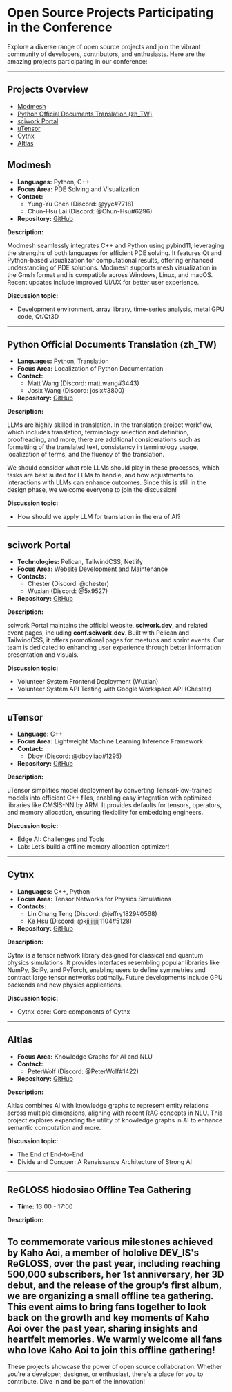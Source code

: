 # Open Source Projects Participating in the Conference

Explore a diverse range of open source projects and join the vibrant community of developers, contributors, and enthusiasts. Here are the amazing projects participating in our conference:

---

## **Projects Overview**
- [Modmesh](#modmesh)
- [Python Official Documents Translation (zh_TW)](#python-official-documents-translation-zhtw)
- [sciwork Portal](#sciwork-portal)
- [uTensor](#utensor)
- [Cytnx](#cytnx)
- [AItlas](#aitlas)

<a name="modmesh"></a>
## **Modmesh** 

- **Languages:** Python, C++  
- **Focus Area:** PDE Solving and Visualization  
- **Contact:**
  - Yung-Yu Chen (Discord: @yyc#7718)
  - Chun-Hsu Lai (Discord: @Chun-Hsu#6296)
- **Repository:** [GitHub](https://github.com/solvcon/modmesh)  

**Description:**

Modmesh seamlessly integrates C++ and Python using pybind11, leveraging the strengths of both languages for efficient PDE solving. It features Qt and Python-based visualization for computational results, offering enhanced understanding of PDE solutions. Modmesh supports mesh visualization in the Gmsh format and is compatible across Windows, Linux, and macOS. Recent updates include improved UI/UX for better user experience.

**Discussion topic:**

- Development environment, array library, time-series analysis, metal GPU code, Qt/Qt3D

---

<a name="python-official-documents-translation-zhtw"></a>
## **Python Official Documents Translation (zh_TW)**
- **Languages:** Python, Translation  
- **Focus Area:** Localization of Python Documentation  
- **Contact:**
  - Matt Wang (Discord: matt.wang#3443)
  - Josix Wang (Discord: josix#3800)
- **Repository:** [GitHub](https://github.com/python/python-docs-zh-tw)  

**Description:**  

LLMs are highly skilled in translation. In the translation project workflow, which includes translation, terminology selection and definition, proofreading, and more, there are additional considerations such as formatting of the translated text, consistency in terminology usage, localization of terms, and the fluency of the translation.

We should consider what role LLMs should play in these processes, which tasks are best suited for LLMs to handle, and how adjustments to interactions with LLMs can enhance outcomes. Since this is still in the design phase, we welcome everyone to join the discussion!

**Discussion topic:**

- How should we apply LLM for translation in the era of AI?

---

<a name="sciwork-portal"></a>
## **sciwork Portal**
- **Technologies:** Pelican, TailwindCSS, Netlify  
- **Focus Area:** Website Development and Maintenance  
- **Contacts:**  
  - Chester (Discord: @chester)  
  - Wuxian (Discord: @5x9527)  
- **Repository:** [GitHub](https://github.com/sciwork/swportal)  

**Description:**  

sciwork Portal maintains the official website, **sciwork.dev**, and related event pages, including **conf.sciwork.dev**. Built with Pelican and TailwindCSS, it offers promotional pages for meetups and sprint events. Our team is dedicated to enhancing user experience through better information presentation and visuals.

**Discussion topic:**

- Volunteer System Frontend Deployment (Wuxian)
- Volunteer System API Testing with Google Workspace API (Chester)

---

<a name="utensor"></a>
## **uTensor**
- **Language:** C++  
- **Focus Area:** Lightweight Machine Learning Inference Framework  
- **Contact:** 
  - Dboy (Discord: @dboyliao#1295)  
- **Repository:** [GitHub](https://github.com/uTensor/uTensor)  

**Description:**  

uTensor simplifies model deployment by converting TensorFlow-trained models into efficient C++ files, enabling easy integration with optimized libraries like CMSIS-NN by ARM. It provides defaults for tensors, operators, and memory allocation, ensuring flexibility for embedding engineers.

**Discussion topic:**

- Edge AI: Challenges and Tools
- Lab: Let’s build a offline memory allocation optimizer!

---

<a name="cytnx"></a>
## **Cytnx**
- **Languages:** C++, Python  
- **Focus Area:** Tensor Networks for Physics Simulations  
- **Contacts:**  
  - Lin Chang Teng (Discord: @jeffry1829#0568)  
  - Ke Hsu (Discord: @kjjjjjjjjj1104#5128)  
- **Repository:** [GitHub](https://github.com/Cytnx-dev/Cytnx)  

**Description:**  

Cytnx is a tensor network library designed for classical and quantum physics simulations. It provides interfaces resembling popular libraries like NumPy, SciPy, and PyTorch, enabling users to define symmetries and contract large tensor networks optimally. Future developments include GPU backends and new physics applications.

**Discussion topic:**

- Cytnx-core: Core components of Cytnx

---

<a name="aitlas"></a>
## **AItlas**
- **Focus Area:** Knowledge Graphs for AI and NLU  
- **Contact:**
  - PeterWolf (Discord: @PeterWolf#1422)  
- **Repository:** [GitHub](https://github.com/Droidtown/AItlas)  

**Description:**  

AItlas combines AI with knowledge graphs to represent entity relations across multiple dimensions, aligning with recent RAG concepts in NLU. This project explores expanding the utility of knowledge graphs in AI to enhance semantic computation and more.

**Discussion topic:**

- The End of End-to-End
- Divide and Conquer: A Renaissance Architecture of Strong AI

---

<a name="regloss-hiodosiao-offline-tea-gathering"></a>
## **ReGLOSS hiodosiao Offline Tea Gathering** 
- **Time:** 13:00 - 17:00

**Description:**  

To commemorate various milestones achieved by Kaho Aoi, a member of hololive DEV_IS's ReGLOSS, over the past year, including reaching 500,000 subscribers, her 1st anniversary, her 3D debut, and the release of the group’s first album, we are organizing a small offline tea gathering. This event aims to bring fans together to look back on the growth and key moments of Kaho Aoi over the past year, sharing insights and heartfelt memories.
We warmly welcome all fans who love Kaho Aoi to join this offline gathering!
---

These projects showcase the power of open source collaboration. Whether you're a developer, designer, or enthusiast, there's a place for you to contribute. Dive in and be part of the innovation!
